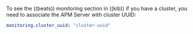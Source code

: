 

To see the ((beats)) monitoring section in ((kib)) if you have a cluster, you need to associate the APM Server with cluster UUID:

```yaml
monitoring.cluster_uuid: "cluster-uuid"
```